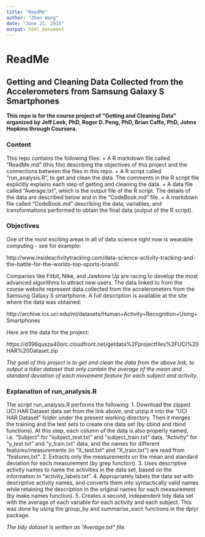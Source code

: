 ```yaml
---
title: "ReadMe"
author: "Zhen Wang"
date: "June 21, 2015"
output: html_document
---
```

# ReadMe
## Getting and Cleaning Data Collected from the Accelerometers from Samsung Galaxy S Smartphones 
__This repo is for the course project of "Getting and Cleaning Data" organized by Jeff Leek, PhD, Roger D. Peng, PhD, Brian Caffo, PhD, Johns Hopkins through Coursera.__

### Content

This repo contains the following files:
  + A R markdown file called "ReadMe.md" (this file) describing the objectives of this project and the connections between the files in this repo.
  + A R script called "run_analysis.R", to get and clean the data. The comments in the R script file explicitly explains each step of getting and cleaning the data.
  + A data file called "Average.txt", which is the output file of the R script. The details of the data are described below and in the "CodeBook.md" file.
  + A markdown file called "CodeBook.md" describing the data, variables, and transformations performed to obtain the final data (output of the R script).

### Objectives

One of the most exciting areas in all of data science right now is wearable computing - see for example: 

http://www.insideactivitytracking.com/data-science-activity-tracking-and-the-battle-for-the-worlds-top-sports-brand/. 

Companies like Fitbit, Nike, and Jawbone Up are racing to develop the most advanced algorithms to attract new users. The data linked to from the course website represent data collected from the accelerometers from the Samsung Galaxy S smartphone. A full description is available at the site where the data was obtained: 

http://archive.ics.uci.edu/ml/datasets/Human+Activity+Recognition+Using+Smartphones 

Here are the data for the project: 

https://d396qusza40orc.cloudfront.net/getdata%2Fprojectfiles%2FUCI%20HAR%20Dataset.zip 

_The goal of this project is to get and clean the data from the above link, to output a tidier dataset that only contain the average of the mean and standard deviation of each movement feature for each subject and activity._

### Explanation of run_analysis.R

The script run_analysis.R performs the following:
1. Download the zipped UCI HAR Dataset data set from the link above, and unzip it into the "UCI HAR Dataset" folder under the present working directory. Then it merges the training and the test sets to create one data set (by cbind and rbind functions). At this step, each column of the data is also properly named, i.e. "Subject" for "subject_test.txt" and "subject_train.txt" data, "Activity" for "y_test.txt" and "y_train.txt" data, and the names for different features/measurements (in "X_test.txt" and "X_train.txt") are read from "features.txt".
2. Extracts only the measurements on the mean and standard deviation for each measurement (by grep function).
3. Uses descriptive activity names to name the activities in the data set, based on the information in "activity_labels.txt". 
4. Appropriately labels the data set with descriptive activity names, and converts them into syntactically valid names while retaining the description in the original names for each measurement (by make.names function).
5. Creates a second, independent tidy data set with the average of each variable for each activity and each subject. This was done by using the group_by and summarise_each functions in the dplyr package. 

_The tidy dataset is written as "Average.txt" file._




